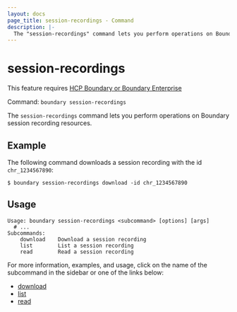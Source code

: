 ```yaml
---
layout: docs
page_title: session-recordings - Command
description: |-
  The "session-recordings" command lets you perform operations on Boundary session recording resources.
---
```


# session-recordings

<EnterpriseAlert product="boundary">This feature requires <a href="https://www.hashicorp.com/products/boundary">HCP Boundary or Boundary Enterprise</a></EnterpriseAlert>

Command: `boundary session-recordings`

The `session-recordings` command lets you perform operations on Boundary session recording resources.

## Example

The following command downloads a session recording with the id `chr_1234567890`:

```shell-session
$ boundary session-recordings download -id chr_1234567890
```

## Usage

<CodeBlockConfig hideClipboard>

```shell-session
Usage: boundary session-recordings <subcommand> [options] [args]
  # ...
Subcommands:
    download    Download a session recording
    list        List a session recording
    read        Read a session recording
```

</CodeBlockConfig>

For more information, examples, and usage, click on the name
of the subcommand in the sidebar or one of the links below:

- [download](/boundary/docs/commands/session-recordings/download)
- [list](/boundary/docs/commands/session-recordings/list)
- [read](/boundary/docs/commands/session-recordings/read)